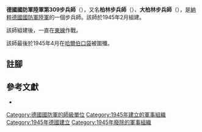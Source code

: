 {{infobox military unit
|unit_name = 德國國防軍陸軍第309步兵師
|image =
|image_size =
|dates = 1945年2月至1945年4月
|country = {{flag|Nazi Germany}}
|branch = [[納粹德國陸軍|陸軍]]
|type = [[步兵|步兵]]
|role =
|size = [[师_(军队)|師]]
|command_structure =
|garrison =
|garrison_label =
|nickname =
|motto =
|colors =
|colors_label =
|march =
|mascot =
|battles =
}}

'''德國國防軍陸軍第309步兵師'''（{{lang-de|'''309. Infanterie-Division'''}}），又名'''柏林步兵師'''（{{lang-de|'''Infanterie-Division Berlin'''}}）、'''大柏林步兵師'''（{{lang-de|'''Infanterie-Division Groß-Berlin'''}}），是[[納粹德國|納粹德國]][[德國國防軍|國防軍]][[納粹德國陸軍|陸軍]]的一個步兵師。該師於1945年2月組建{{cfn|Mitcham|y=2007}}。

該師組建後，一直在[[苏德战争|東線]]作戰。

該師最後於1945年4月在[[哈爾伯戰役|哈爾伯口袋]]被圍殲。

== 註腳 ==
{{reflist}}

== 參考文獻 ==
* {{Cite book|last=Mitcham|first=Samuel W.|title=German Order of Battle. Volume Two: 291st-999th Infantry Divisions, Named Infantry Divisions, and Special Divisions in WWII|publisher=Stackpole Books|year=2007|isbn=9780811734165|location=|author-link=Samuel W. Mitcham|ref={{sfnRef|Mitcham|y=2007}}}}

{{mil-stub}}
{{德國國防軍陸軍的步兵師}}
[[Category:德國國防軍的師級單位|Category:德國國防軍的師級單位]]
[[Category:1945年建立的軍事組織|Category:1945年建立的軍事組織]]
[[Category:1945年德國建立|Category:1945年德國建立]]
[[Category:1945年廢除的軍事組織|Category:1945年廢除的軍事組織]]